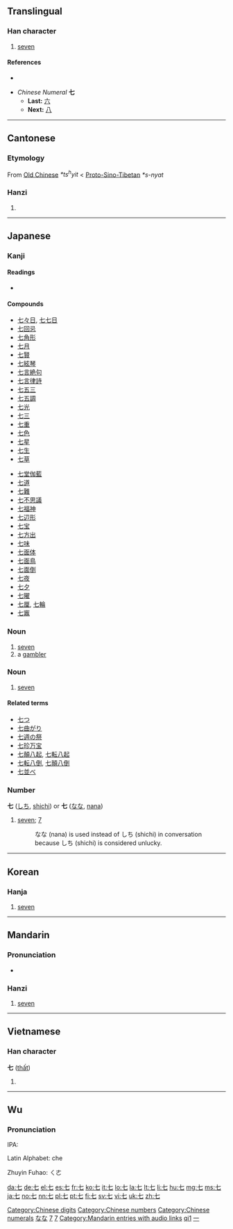 {{rfc|Etymology as level 2 header}}
{{also|柒}}<!-- may be replaced by zh-forms -->
==Translingual==
{{Han stroke|[[Image:七-order.gif]]<br />The top-most horizontal stroke<br />is done from left to right.  The<br />vertical line and bottom-most<br />horizontal line are done as one<br />stroke, from top-left to bottom-right. }}

===Han character===
{{Han char|rn=1|rad=一|as=01|sn=2|four=4071<sub>0</sub>|canj=十山 (JU)}}

# [[seven]]

====References====
* {{Han ref|kx=0075.070|dkj=00006|hdz=10003.030|uh=4E03|ud=19971|bh=A443|bd=42051}}

* ''Chinese Numeral'' '''七'''
** '''Last:''' [[六]]
** '''Next:''' [[八]]

[[Category:Chinese digits]]
[[Category:Chinese numbers]]
[[Category:Chinese numerals]]

----

==Cantonese==

===Etymology===
From [[Old Chinese]] ''*ts<sup>h</sup>yit'' < [[Proto-Sino-Tibetan]] ''*s-nyat''

===Hanzi===
{{yue-hanzi|jyut=|y=chat1}}

# {{defn|Cantonese}}

----

==Japanese==

===Kanji===
{{ja-kanji|grade=1|rs=一01}}

====Readings====
* {{ja-readings|on=[[しち]] (''shichi'')|kun=[[なな]] (''nana''), [[ななつ]] ([[七つ]], ''nanatsu''), [[なの]] (''nano'')|nanori=[[し]] (''shi''), [[しっ]] (''shit''), [[な]] (''na''), [[ひち]] (''hichi'')}}

====Compounds====
{{top2}}
* [[七々日]], [[七七日]]
* [[七回忌]]
* [[七角形]]
* [[七月]]
* [[七賢]]
* [[七絃琴]]
* [[七言絶句]]
* [[七言律詩]]
* [[七五三]]
* [[七五調]]
* [[七光]]
* [[七三]]
* [[七重]]
* [[七色]]
* [[七星]]
* [[七生]]
* [[七草]]
{{mid2}}
* [[七堂伽藍]]
* [[七道]]
* [[七難]]
* [[七不思議]]
* [[七福神]]
* [[七辺形]]
* [[七宝]]
* [[七方出]]
* [[七味]]
* [[七面体]]
* [[七面鳥]]
* [[七面倒]]
* [[七夜]]
* [[七夕]]
* [[七曜]]
* [[七厘]], [[七輪]]
* [[七竈]]
{{bottom}}

===Noun===
{{ja-noun|k|hira=なな|rom=nana}}

# [[seven]]
# a [[gambler]]

===Noun===
{{ja-noun|k|hira=しち|rom=shichi}}

# [[seven]]

====Related terms====
* [[七つ]]
* [[七曲がり]]
* [[七週の祭]]
* [[七珍万宝]]
* [[七顛八起]], [[七転八起]]
* [[七転八倒]], [[七顛八倒]]
* [[七並べ]]

===Number===
'''七''' ([[しち]], [[shichi]]) or '''七''' ([[なな]], [[nana]])

# [[seven]]; [[7]]
#: なな (nana) is used instead of しち (shichi) in conversation because しち (shichi) is considered unlucky.

[[Category:1000 Japanese basic words|なな]]
[[Category:Japanese numbers|7]]

----

==Korean==

===Hanja===
{{ko-hanja|hangeul=칠|rv=chil|mr=ch'il|y=chil|eumhun=일곱|ehrv=ilgop|ehmr=ilgop|ehy=ilkop}}

# [[seven]]

[[Category:Korean numbers|7]]

----

==Mandarin==

===Pronunciation===
* {{audio|zh-qī.ogg|audio}}

===Hanzi===
{{cmn-hanzi|pin=[[qī]] ([[qi1]]), [[shǎng]] ([[shang3]])|wg=ch'i<sup>1</sup>, shang<sup>3</sup>}}

# [[seven]]

[[Category:Mandarin entries with audio links]]
[[Category:zh-cn:Numbers|qi1]]
[[Category:zh-tw:Numbers|一]]

----

==Vietnamese==

===Han character===
'''七''' ([[thất]])

# {{defn|Vietnamese}}

----

==Wu==
{{zh-attention}}

===Pronunciation===
IPA:

Latin Alphabet: che

Zhuyin Fuhao: ㄑㄜ

[[da:七]]
[[de:七]]
[[el:七]]
[[es:七]]
[[fr:七]]
[[ko:七]]
[[it:七]]
[[lo:七]]
[[la:七]]
[[lt:七]]
[[li:七]]
[[hu:七]]
[[mg:七]]
[[ms:七]]
[[ja:七]]
[[no:七]]
[[nn:七]]
[[pl:七]]
[[pt:七]]
[[fi:七]]
[[sv:七]]
[[vi:七]]
[[uk:七]]
[[zh:七]]